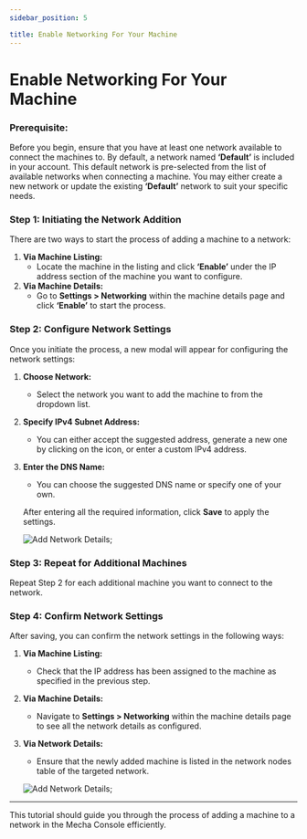 ```yaml
---
sidebar_position: 5

title: Enable Networking For Your Machine
---
```


# Enable Networking For Your Machine

### Prerequisite:

Before you begin, ensure that you have at least one network available to connect the machines to. By default, a network named **‘Default’** is included in your account. This default network is pre-selected from the list of available networks when connecting a machine. You may either create a new network or update the existing **‘Default’** network to suit your specific needs.

### Step 1: Initiating the Network Addition

There are two ways to start the process of adding a machine to a network:

1. **Via Machine Listing:**
    - Locate the machine in the listing and click **‘Enable’** under the IP address section of the machine you want to configure.
2. **Via Machine Details:**
    - Go to **Settings > Networking** within the machine details page and click **‘Enable’** to start the process.

### Step 2: Configure Network Settings

Once you initiate the process, a new modal will appear for configuring the network settings:

1. **Choose Network:**
    - Select the network you want to add the machine to from the dropdown list.
2. **Specify IPv4 Subnet Address:**
    - You can either accept the suggested address, generate a new one by clicking on the icon, or enter a custom IPv4 address.
3. **Enter the DNS Name:**
    - You can choose the suggested DNS name or specify one of your own.
    
    After entering all the required information, click **Save** to apply the settings.
    
    <img src={enableNetworkUrl} alt="Add Network Details" />;
    

### Step 3: Repeat for Additional Machines

Repeat Step 2 for each additional machine you want to connect to the network.

### Step 4: Confirm Network Settings

After saving, you can confirm the network settings in the following ways:

1. **Via Machine Listing:**
    - Check that the IP address has been assigned to the machine as specified in the previous step.
2. **Via Machine Details:**
    - Navigate to **Settings > Networking** within the machine details page to see all the network details as configured.
3. **Via Network Details:**
    - Ensure that the newly added machine is listed in the network nodes table of the targeted network.
    
    <img src={reviewNetworkUrl} alt="Add Network Details" />;
    

---

This tutorial should guide you through the process of adding a machine to a network in the Mecha Console efficiently.